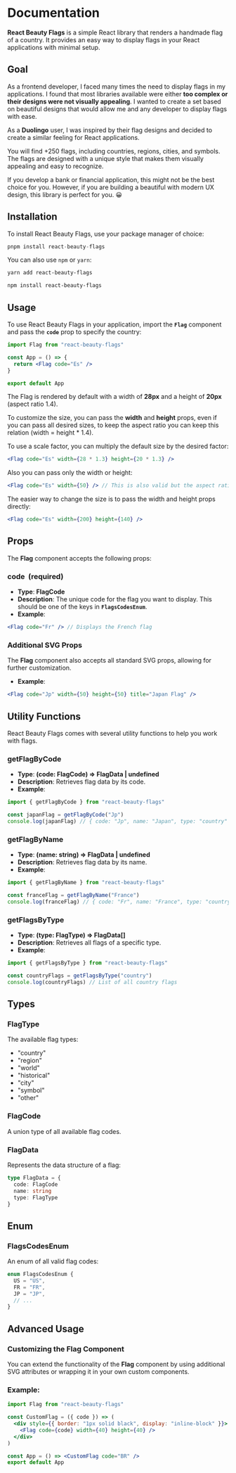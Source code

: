 # Documentation

**React Beauty Flags** is a simple React library that renders a handmade flag of a country. It provides an easy way to display flags in your React applications with minimal setup.

## Goal

As a frontend developer, I faced many times the need to display flags in my applications. I found that most libraries available were either **too complex or their designs were not visually appealing**. I wanted to create a set based on beautiful designs that would allow me and any developer to display flags with ease.

As a **Duolingo** user, I was inspired by their flag designs and decided to create a similar feeling for React applications.

You will find +250 flags, including countries, regions, cities, and symbols. The flags are designed with a unique style that makes them visually appealing and easy to recognize.

If you develop a bank or financial application, this might not be the best choice for you. However, if you are building a beautiful with modern UX design, this library is perfect for you. 😀

## Installation

To install React Beauty Flags, use your package manager of choice:

```jsx
pnpm install react-beauty-flags
```

You can also use `npm` or `yarn`:

```bash
yarn add react-beauty-flags
```

```bash
npm install react-beauty-flags
```

## Usage

To use React Beauty Flags in your application, import the **`Flag`** component and pass the **`code`** prop to specify the country:

```jsx
import Flag from "react-beauty-flags"

const App = () => {
  return <Flag code="Es" />
}

export default App
```

The Flag is rendered by default with a width of **28px** and a height of **20px** (aspect ratio 1.4).

To customize the size, you can pass the **width** and **height** props, even if you can pass all desired sizes, to keep the aspect ratio you can keep this relation (width = height \* 1.4).

To use a scale factor, you can multiply the default size by the desired factor:

```jsx
<Flag code="Es" width={28 * 1.3} height={20 * 1.3} />
```

Also you can pass only the width or height:

```jsx
<Flag code="Es" width={50} /> // This is also valid but the aspect ratio will be different
```

The easier way to change the size is to pass the width and height props directly:

```jsx
<Flag code="Es" width={200} height={140} />
```

## Props

The **Flag** component accepts the following props:

### code  (required)

- **Type**: **FlagCode**
- **Description**: The unique code for the flag you want to display. This should be one of the keys in **`FlagsCodesEnum`**.
- **Example**:

```jsx
<Flag code="Fr" /> // Displays the French flag
```

### Additional SVG Props

The **Flag** component also accepts all standard SVG props, allowing for further customization.

- **Example**:

```jsx
<Flag code="Jp" width={50} height={50} title="Japan Flag" />
```

## **Utility Functions**

React Beauty Flags comes with several utility functions to help you work with flags.

### **getFlagByCode**

- **Type**: **(code: FlagCode) => FlagData | undefined**
- **Description**: Retrieves flag data by its code.
- **Example**:

```js
import { getFlagByCode } from "react-beauty-flags"

const japanFlag = getFlagByCode("Jp")
console.log(japanFlag) // { code: "Jp", name: "Japan", type: "country" }
```

### getFlagByName

- **Type**: **(name: string) => FlagData | undefined**
- **Description**: Retrieves flag data by its name.
- **Example**:

```js
import { getFlagByName } from "react-beauty-flags"

const franceFlag = getFlagByName("France")
console.log(franceFlag) // { code: "Fr", name: "France", type: "country" }
```

### **getFlagsByType**

- **Type**: **(type: FlagType) => FlagData[]**
- **Description**: Retrieves all flags of a specific type.
- **Example**:

```js
import { getFlagsByType } from "react-beauty-flags"

const countryFlags = getFlagsByType("country")
console.log(countryFlags) // List of all country flags
```

## Types

### FlagType

The available flag types:

- "country"
- "region"
- "world"
- "historical"
- "city"
- "symbol"
- "other"

### FlagCode

A union type of all available flag codes.

### FlagData

Represents the data structure of a flag:

```ts
type FlagData = {
  code: FlagCode
  name: string
  type: FlagType
}
```

## Enum

### FlagsCodesEnum

An enum of all valid flag codes:

```ts
enum FlagsCodesEnum {
  US = "US",
  FR = "FR",
  JP = "JP",
  // ...
}
```

## Advanced Usage

### Customizing the Flag Component

You can extend the functionality of the **Flag** component by using additional SVG attributes or wrapping it in your own custom components.

### Example:

```jsx
import Flag from "react-beauty-flags"

const CustomFlag = ({ code }) => (
  <div style={{ border: "1px solid black", display: "inline-block" }}>
    <Flag code={code} width={40} height={40} />
  </div>
)

const App = () => <CustomFlag code="BR" />
export default App
```
